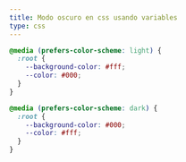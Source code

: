 ```yaml
---
title: Modo oscuro en css usando variables
type: css
---
```


```css
@media (prefers-color-scheme: light) {
  :root {
    --background-color: #fff;
    --color: #000;
  }
}

@media (prefers-color-scheme: dark) {
  :root {
    --background-color: #000;
    --color: #fff;
  }
}
```
